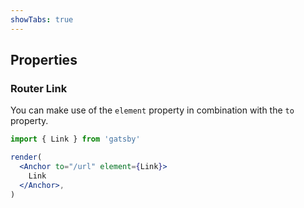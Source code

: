 ```yaml
---
showTabs: true
---
```



## Properties

<PropertiesTable props={AnchorProperties} />

### Router Link

You can make use of the `element` property in combination with the `to` property.

```jsx
import { Link } from 'gatsby'

render(
  <Anchor to="/url" element={Link}>
    Link
  </Anchor>,
)
```
